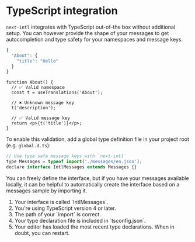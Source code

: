 
# TypeScript integration

`next-intl` integrates with TypeScript out-of-the box without additional setup. You can however provide the shape of your messages to get autocompletion and type safety for your namespaces and message keys.

```js filename="messages.json"
{
  "About": {
    "title": "Hello"
  }
}
```

```tsx filename="About.tsx"
function About() {
  // ✅ Valid namespace
  const t = useTranslations('About');

  // ✖️ Unknown message key
  t('description');

  // ✅ Valid message key
  return <p>{t('title')}</p>;
}
```

To enable this validation, add a global type definition file in your project root (e.g. `global.d.ts`):

```jsx filename="global.d.ts"
// Use type safe message keys with `next-intl`
type Messages = typeof import('./messages/en.json');
declare interface IntlMessages extends Messages {}
```

You can freely define the interface, but if you have your messages available locally, it can be helpful to automatically create the interface based on a messages sample by importing it.

<Callout type="warning" title="If you're encountering problems, please double check that:">

<ol className="ml-4 list-decimal">
  <li>Your interface is called `IntlMessages`.</li>
  <li>You're using TypeScript version 4 or later.</li>
  <li>The path of your `import` is correct.</li>
  <li>Your type declaration file is included in `tsconfig.json`.</li>
  <li>
    Your editor has loaded the most recent type declarations. When in doubt, you
    can restart.
  </li>
</ol>

</Callout>
